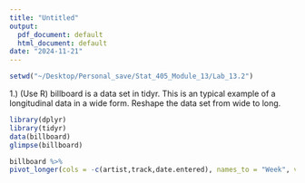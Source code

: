 ```yaml
---
title: "Untitled"
output:
  pdf_document: default
  html_document: default
date: "2024-11-21"
---
```

```r
setwd("~/Desktop/Personal_save/Stat_405_Module_13/Lab_13.2")
```

1.) (Use R) billboard is a data set in tidyr. This is an typical example of a longitudinal data in a wide
form. Reshape the data set from wide to long.
```r
library(dplyr)
library(tidyr)
data(billboard)
glimpse(billboard)
```

```r
billboard %>%
pivot_longer(cols = -c(artist,track,date.entered), names_to = "Week", values_to = "ranking")
```

